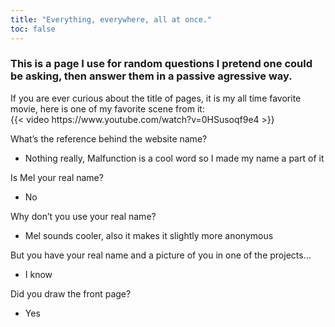 ```yaml
---
title: "Everything, everywhere, all at once."
toc: false
---
```


### This is a page I use for random questions I pretend one could be asking, then answer them in a passive agressive way. 

If you are ever curious about the title of pages, it is my all time favorite movie, here is one of my favorite scene from it:  
{{< video https://www.youtube.com/watch?v=0HSusoqf9e4 >}}

What's the reference behind the website name? 

  - Nothing really, Malfunction is a cool word so I made my name a part of it

Is Mel your real name? 

  - No
  
Why don't you use your real name? 

  - Mel sounds cooler, also it makes it slightly more anonymous
  
But you have your real name and a picture of you in one of the projects... 

  - I know 

Did you draw the front page?

  - Yes 